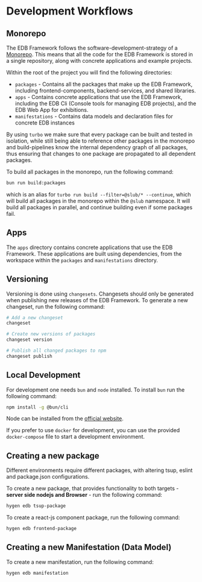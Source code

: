 
<Meta title="Development" />

# Development Workflows

## Monorepo

The EDB Framework follows the software-development-strategy of a [Monorepo](https://en.wikipedia.org/wiki/Monorepo). This means that all the code for the EDB Framework is stored in a single repository,
along with concrete applications and example projects.

Within the root of the project you will find the following directories:

- `packages` - Contains all the packages that make up the EDB Framework, including frontend-components, backend-services, and shared libraries.
- `apps` - Contains concrete applications that use the EDB Framework, including the EDB Cli (Console tools for managing EDB projects), and the EDB Web App for exhibitions.
- `manifestations` - Contains data models and declaration files for concrete EDB instances

By using `turbo` we make sure that every package can be built and tested in isolation, while still being able to reference other packages in the monorepo
and build-pipelines know the internal dependency graph of all packages, thus ensuring that changes to one package are propagated to all dependent packages.

To build all packages in the monorepo, run the following command:

```bash
bun run build:packages
```
which is an alias for `turbo run build --filter=@slub/* --continue`, which will build all packages in the monorepo
within the `@slub` namespace. It will build all packages in parallel, and continue building even if some packages fail.

## Apps

The `apps` directory contains concrete applications that use the EDB Framework. These applications are built using dependencies, from the
workspace within the `packages` and `manifestations` directory.



## Versioning

Versioning is done using `changesets`. Changesets should only be generated when publishing new releases of the EDB Framework. To generate a new changeset, run the following command:

```bash
# Add a new changeset
changeset

# Create new versions of packages
changeset version

# Publish all changed packages to npm
changeset publish
```

## Local Development

For development one needs `bun` and `node` installed. To install `bun` run the following command:

```bash
npm install -g @bun/cli
```

Node can be installed from the [official website](https://nodejs.org/en/).

If you prefer to use `docker` for development, you can use the provided `docker-compose` file to start a development environment.


## Creating a new package

Different environments require different packages, with altering tsup, eslint and package.json configurations.

To create a new package, that provides functionality to both targets - **server side nodejs and Browser** - run the following command:

```bash
hygen edb tsup-package
```
To create a react-js component package, run the following command:

```bash
hygen edb frontend-package
```

## Creating a new Manifestation (Data Model)

To create a new manifestation, run the following command:

```bash
hygen edb manifestation
```
